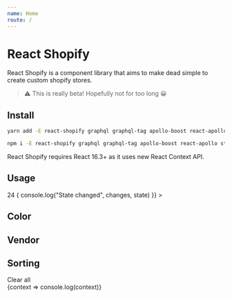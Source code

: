 ```yaml
---
name: Home
route: /
---
```



# React Shopify

React Shopify is a component library that aims to make dead simple to create custom shopify stores.

> ⚠️ This is really beta! Hopefully not for too long 😀

## Install

```bash
yarn add -E react-shopify graphql graphql-tag apollo-boost react-apollo styled-components@beta
```

```bash
npm i -E react-shopify graphql graphql-tag apollo-boost react-apollo styled-components@beta
```

React Shopify requires React 16.3+ as it uses new React Context API.

## Usage

<Playground>
  <Storefront
    accessToken="078bc5caa0ddebfa89cccb4a1baa1f5c"
    url="https://graphql.myshopify.com/api/graphql"
  >
    <Money>24</Money>
    <Collection 
      handle="summer-collection"
      limit={20}
      initialSortBy="BEST_SELLING"
      sortBy="MANUAL"
      productFragment={gql`
        fragment CollectionProduct on Product {
          id
          title
          tags
          vendor
          variants(first: 250) {
            edges {
              node {
                id
                selectedOptions {
                  name
                  value
                }
              }
            }
          }
        }
      `}
      getFacets={combine([productFacet("tags"), productFacet("vendor"), variantOptionFacet("Color")])}
      onStateChange={(changes, state) => {
        console.log("State changed", changes, state)
      }}
    >
      <div style={{ display: "flex" }}>
        <div>
          <h2>Color</h2>
          <Collection.RefinementList name="Color" />
        </div>
        <div>
          <h2>Vendor</h2>
          <Collection.Menu name="vendor" />
        </div>
        <div>
          <h2>Sorting</h2>
          <Collection.SortBy />
        </div>
      </div>
      <div>
        <Collection.ClearAllRefinements>Clear all</Collection.ClearAllRefinements>
        <Collection.CurrentRefinements />
      </div>
      <Collection.Products />
      <Collection.Products>
        {context => console.log(context)}
      </Collection.Products>
    </Collection>
  </Storefront>
</Playground>